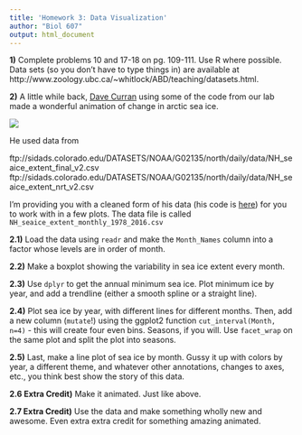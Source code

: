 ```yaml
---
title: 'Homework 3: Data Visualization'
author: "Biol 607"
output: html_document
---
```


**1)** Complete problems 10 and 17-18 on pg. 109-111. Use R where possible. Data sets (so you don’t have to type things in) are available at http://www.zoology.ubc.ca/~whitlock/ABD/teaching/datasets.html.

**2)** A little while back, [Dave Curran](https://twitter.com/iamreddave) using some of the code from our lab made a wonderful animation of change in arctic sea ice.

![](https://i.redd.it/9r9ook3d5xlx.gif)

He used data from   

ftp://sidads.colorado.edu/DATASETS/NOAA/G02135/north/daily/data/NH_seaice_extent_final_v2.csv
ftp://sidads.colorado.edu/DATASETS/NOAA/G02135/north/daily/data/NH_seaice_extent_nrt_v2.csv

I'm providing you with a cleaned form of his data (his code is [here](https://gist.github.com/cavedave/c5c2224c8c38661236c1c1ce894fd28f)) for you to work with in a few plots. The data file is called `NH_seaice_extent_monthly_1978_2016.csv`

**2.1)** Load the data using `readr` and make the `Month_Names` column into a factor whose levels are in order of month.

**2.2)** Make a boxplot showing the variability in sea ice extent every month.

**2.3)** Use `dplyr` to get the annual minimum sea ice. Plot minimum ice by year, and add a trendline (either a smooth spline or a straight line).

**2.4)** Plot sea ice by year, with different lines for different months. Then, add a new column (`mutate`!) using the ggplot2 function `cut_interval(Month, n=4)` - this will create four even bins. Seasons, if you will. Use `facet_wrap` on the same plot and split the plot into seasons.

**2.5)** Last, make a line plot of sea ice by month. Gussy it up with colors by year, a different theme, and whatever other annotations, changes to axes, etc., you think best show the story of this data.

**2.6 Extra Credit)** Make it animated. Just like above.  
  
**2.7 Extra Credit)** Use the data and make something wholly new and awesome. Even extra extra credit for something amazing animated.